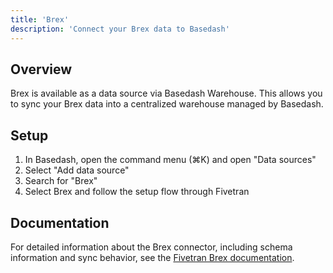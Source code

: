 ```yaml
---
title: 'Brex'
description: 'Connect your Brex data to Basedash'
---
```


## Overview

Brex is available as a data source via Basedash Warehouse. This allows you to sync your Brex data into a centralized warehouse managed by Basedash.

## Setup

1. In Basedash, open the command menu (⌘K) and open "Data sources"
2. Select "Add data source"
3. Search for "Brex"
4. Select Brex and follow the setup flow through Fivetran

## Documentation

For detailed information about the Brex connector, including schema information and sync behavior, see the [Fivetran Brex documentation](https://fivetran.com/docs/connectors/applications/brex).

